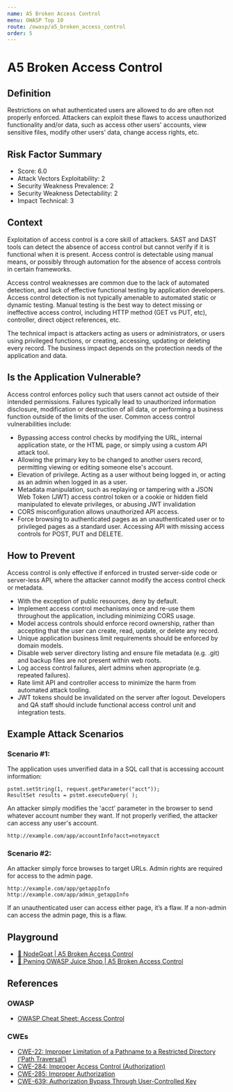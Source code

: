 ```yaml
---
name: A5 Broken Access Control
menu: OWASP Top 10
route: /owasp/a5_broken_access_control
order: 5
---
```


# A5 Broken Access Control


## Definition

Restrictions on what authenticated users are allowed to do are often not properly enforced.
Attackers can exploit these flaws to access unauthorized functionality and/or data, such as access
other users' accounts, view sensitive files, modify other users’ data, change access rights, etc.

## Risk Factor Summary

- Score: 6.0
- Attack Vectors Exploitability: 2
- Security Weakness Prevalence: 2
- Security Weakness Detectability: 2
- Impact Technical: 3

## Context

Exploitation of access control is a
core skill of attackers. SAST and
DAST tools can detect the absence of
access control but cannot verify if it is
functional when it is present. Access
control is detectable using manual
means, or possibly through
automation for the absence of access
controls in certain frameworks.

Access control weaknesses are common due to the
lack of automated detection, and lack of effective
functional testing by application developers.
Access control detection is not typically amenable to
automated static or dynamic testing. Manual testing
is the best way to detect missing or ineffective
access control, including HTTP method (GET vs
PUT, etc), controller, direct object references, etc.

The technical impact is attackers
acting as users or administrators, or
users using privileged functions, or
creating, accessing, updating or
deleting every record.
The business impact depends on the
protection needs of the application
and data.


## Is the Application Vulnerable?

Access control enforces policy such that users cannot act
outside of their intended permissions. Failures typically lead to
unauthorized information disclosure, modification or destruction
of all data, or performing a business function outside of the limits
of the user. Common access control vulnerabilities include:
- Bypassing access control checks by modifying the URL,
internal application state, or the HTML page, or simply using a
custom API attack tool.
- Allowing the primary key to be changed to another users
record, permitting viewing or editing someone else's account.
- Elevation of privilege. Acting as a user without being logged in,
or acting as an admin when logged in as a user.
- Metadata manipulation, such as replaying or tampering with a
JSON Web Token (JWT) access control token or a cookie or
hidden field manipulated to elevate privileges, or abusing JWT
invalidation
- CORS misconfiguration allows unauthorized API access.
- Force browsing to authenticated pages as an unauthenticated
user or to privileged pages as a standard user. Accessing API
with missing access controls for POST, PUT and DELETE.

## How to Prevent

Access control is only effective if enforced in trusted server-side
code or server-less API, where the attacker cannot modify the
access control check or metadata.
- With the exception of public resources, deny by default.
- Implement access control mechanisms once and re-use them
throughout the application, including minimizing CORS usage.
- Model access controls should enforce record ownership, rather
than accepting that the user can create, read, update, or delete
any record.
- Unique application business limit requirements should be
enforced by domain models.
- Disable web server directory listing and ensure file metadata
(e.g. .git) and backup files are not present within web roots.
- Log access control failures, alert admins when appropriate
(e.g. repeated failures).
- Rate limit API and controller access to minimize the harm from
automated attack tooling.
- JWT tokens should be invalidated on the server after logout.
Developers and QA staff should include functional access control
unit and integration tests.

## Example Attack Scenarios

### Scenario #1: 
The application uses unverified data in a SQL call
that is accessing account information:

```
pstmt.setString(1, request.getParameter("acct"));
ResultSet results = pstmt.executeQuery( );
```

An attacker simply modifies the 'acct' parameter in the browser to
send whatever account number they want. If not properly
verified, the attacker can access any user's account.

```
http://example.com/app/accountInfo?acct=notmyacct
```


### Scenario #2: 
An attacker simply force browses to target URLs.
Admin rights are required for access to the admin page.

```
http://example.com/app/getappInfo
http://example.com/app/admin_getappInfo
```

If an unauthenticated user can access either page, it’s a flaw. If a
non-admin can access the admin page, this is a flaw.




## Playground

- [🐐 NodeGoat | A5 Broken Access Control](https://nodegoat.herokuapp.com/tutorial/a5)
- [🧃 Pwning OWASP Juice Shop | A5 Broken Access Control](https://pwning.owasp-juice.shop/part2/broken-access-control.html)


## References


### OWASP

- [OWASP Cheat Sheet: Access Control](https://cheatsheetseries.owasp.org/cheatsheets/Access_Control_Cheat_Sheet.html)

### CWEs

- [CWE-22: Improper Limitation of a Pathname to a Restricted Directory (‘Path Traversal’)](https://cwe.mitre.org/data/definitions/22.html)
- [CWE-284: Improper Access Control (Authorization)](https://cwe.mitre.org/data/definitions/284.html)
- [CWE-285: Improper Authorization](https://cwe.mitre.org/data/definitions/285.html)
- [CWE-639: Authorization Bypass Through User-Controlled Key](https://cwe.mitre.org/data/definitions/639.html)